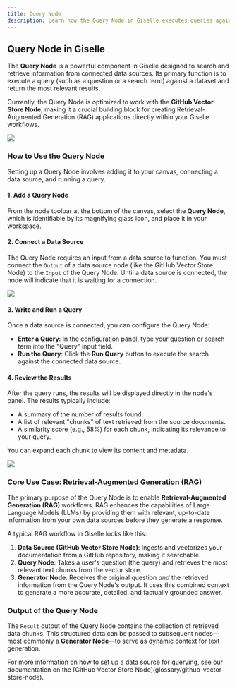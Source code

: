 ```yaml
---
title: Query Node
description: Learn how the Query Node in Giselle executes queries against data sources like the GitHub Vector Store to enable Retrieval-Augmented Generation (RAG).
---
```



## Query Node in Giselle

The **Query Node** is a powerful component in Giselle designed to search and retrieve information from connected data sources. Its primary function is to execute a query (such as a question or a search term) against a dataset and return the most relevant results.

Currently, the Query Node is optimized to work with the **GitHub Vector Store Node**, making it a crucial building block for creating Retrieval-Augmented Generation (RAG) applications directly within your Giselle workflows.

<Frame>
  <img src="https://gist.github.com/assets/3842080/15011119-301b-411c-911c-111111111111" />
</Frame>

### How to Use the Query Node

Setting up a Query Node involves adding it to your canvas, connecting a data source, and running a query.

#### 1. Add a Query Node

From the node toolbar at the bottom of the canvas, select the **Query Node**, which is identifiable by its magnifying glass icon, and place it in your workspace.

#### 2. Connect a Data Source

The Query Node requires an input from a data source to function. You must connect the `Output` of a data source node (like the GitHub Vector Store Node) to the `Input` of the Query Node. Until a data source is connected, the node will indicate that it is waiting for a connection.

<Frame>
  <img src="https://gist.github.com/assets/3842080/15011119-301b-411c-911c-222222222222" />
</Frame>

#### 3. Write and Run a Query

Once a data source is connected, you can configure the Query Node:
*   **Enter a Query**: In the configuration panel, type your question or search term into the "Query" input field.
*   **Run the Query**: Click the **Run Query** button to execute the search against the connected data source.

#### 4. Review the Results

After the query runs, the results will be displayed directly in the node's panel. The results typically include:
*   A summary of the number of results found.
*   A list of relevant "chunks" of text retrieved from the source documents.
*   A similarity score (e.g., 58%) for each chunk, indicating its relevance to your query.

You can expand each chunk to view its content and metadata.

<Frame>
  <img src="https://gist.github.com/assets/3842080/15011119-301b-411c-911c-333333333333" />
</Frame>

### Core Use Case: Retrieval-Augmented Generation (RAG)

The primary purpose of the Query Node is to enable **Retrieval-Augmented Generation (RAG)** workflows. RAG enhances the capabilities of Large Language Models (LLMs) by providing them with relevant, up-to-date information from your own data sources before they generate a response.

A typical RAG workflow in Giselle looks like this:
1.  **Data Source (GitHub Vector Store Node)**: Ingests and vectorizes your documentation from a GitHub repository, making it searchable.
2.  **Query Node**: Takes a user's question (the query) and retrieves the most relevant text chunks from the vector store.
3.  **Generator Node**: Receives the original question *and* the retrieved information from the Query Node's output. It uses this combined context to generate a more accurate, detailed, and factually grounded answer.

### Output of the Query Node

The `Result` output of the Query Node contains the collection of retrieved data chunks. This structured data can be passed to subsequent nodes—most commonly a **Generator Node**—to serve as dynamic context for text generation.

<Note>
For more information on how to set up a data source for querying, see our documentation on the [GitHub Vector Store Node](glossary/github-vector-store-node).
</Note>
